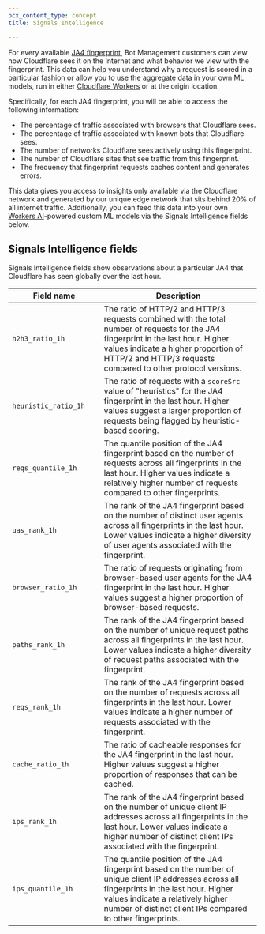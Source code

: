 ```yaml
---
pcx_content_type: concept
title: Signals Intelligence

---
```



For every available [JA4 fingerprint](/bots/concepts/ja3-ja4-fingerprint/), Bot Management customers can view how Cloudflare sees it on the Internet and what behavior we view with the fingerprint. This data can help you understand why a request is scored in a particular fashion or allow you to use the aggregate data in your own ML models, run in either [Cloudflare Workers](/workers/) or at the origin location.

Specifically, for each JA4 fingerprint, you will be able to access the following information:

* The percentage of traffic associated with browsers that Cloudflare sees.
* The percentage of traffic associated with known bots that Cloudflare sees.
* The number of networks Cloudflare sees actively using this fingerprint.
* The number of Cloudflare sites that see traffic from this fingerprint.
* The frequency that fingerprint requests caches content and generates errors.

This data gives you access to insights only available via the Cloudflare network and generated by our unique edge network that sits behind 20% of all internet traffic. Additionally, you can feed this data into your own [Workers AI](/workers-ai/)-powered custom ML models via the Signals Intelligence fields below.

## Signals Intelligence fields

Signals Intelligence fields show observations about a particular JA4 that Cloudflare has seen globally over the last hour.

| <div style="width:170px">Field name</div> | Description                                                                                                                                                                                                                                       |
| ----------------------------------------- | ------------------------------------------------------------------------------------------------------------------------------------------------------------------------------------------------------------------------------------------------- |
| `h2h3_ratio_1h`                           | The ratio of HTTP/2 and HTTP/3 requests combined with the total number of requests for the JA4 fingerprint in the last hour. Higher values indicate a higher proportion of HTTP/2 and HTTP/3 requests compared to other protocol versions.        |
| `heuristic_ratio_1h`                      | The ratio of requests with a `scoreSrc` value of "heuristics" for the JA4 fingerprint in the last hour. Higher values suggest a larger proportion of requests being flagged by heuristic-based scoring.                                           |
| `reqs_quantile_1h`                        | The quantile position of the JA4 fingerprint based on the number of requests across all fingerprints in the last hour. Higher values indicate a relatively higher number of requests compared to other fingerprints.                              |
| `uas_rank_1h`                             | The rank of the JA4 fingerprint based on the number of distinct user agents across all fingerprints in the last hour. Lower values indicate a higher diversity of user agents associated with the fingerprint.                                    |
| `browser_ratio_1h`                        | The ratio of requests originating from browser-based user agents for the JA4 fingerprint in the last hour. Higher values suggest a higher proportion of browser-based requests.                                                                   |
| `paths_rank_1h`                           | The rank of the JA4 fingerprint based on the number of unique request paths across all fingerprints in the last hour. Lower values indicate a higher diversity of request paths associated with the fingerprint.                                  |
| `reqs_rank_1h`                            | The rank of the JA4 fingerprint based on the number of requests across all fingerprints in the last hour. Lower values indicate a higher number of requests associated with the fingerprint.                                                      |
| `cache_ratio_1h`                          | The ratio of cacheable responses for the JA4 fingerprint in the last hour. Higher values suggest a higher proportion of responses that can be cached.                                                                                             |
| `ips_rank_1h`                             | The rank of the JA4 fingerprint based on the number of unique client IP addresses across all fingerprints in the last hour. Lower values indicate a higher number of distinct client IPs associated with the fingerprint.                         |
| `ips_quantile_1h`                         | The quantile position of the JA4 fingerprint based on the number of unique client IP addresses across all fingerprints in the last hour. Higher values indicate a relatively higher number of distinct client IPs compared to other fingerprints. |

<Render file="signals-intelligence-and-ja4" />
